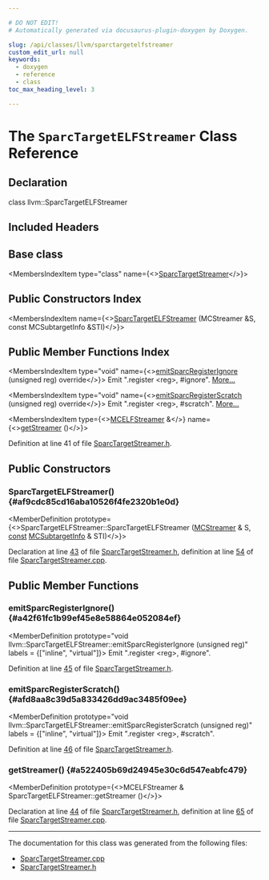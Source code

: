 ```yaml
---

# DO NOT EDIT!
# Automatically generated via docusaurus-plugin-doxygen by Doxygen.

slug: /api/classes/llvm/sparctargetelfstreamer
custom_edit_url: null
keywords:
  - doxygen
  - reference
  - class
toc_max_heading_level: 3

---
```





# The `SparcTargetELFStreamer` Class Reference

<DoxygenPage pluginConfig={pluginConfig}>



## Declaration

<CodeBlock>class llvm::SparcTargetELFStreamer</CodeBlock>

## Included Headers

<IncludesList>
<IncludesListItem
  filePath="Target/Sparc/MCTargetDesc/SparcTargetStreamer.h"
  permalink="/docs/api/files/lib/lib/target/lib/target/sparc/lib/target/sparc/mctargetdesc/sparctargetstreamer-h"
  isLocal="true" />
</IncludesList>

## Base class

<MembersIndex>

<MembersIndexItem
  type="class"
  name={<><a href="/docs/api/classes/llvm/sparctargetstreamer">SparcTargetStreamer</a></>}>
</MembersIndexItem>

</MembersIndex>

## Public Constructors Index

<MembersIndex>

<MembersIndexItem
  name={<><a href="#af9cdc85cd16aba10526f4fe2320b1e0d">SparcTargetELFStreamer</a> (MCStreamer &amp;S, const MCSubtargetInfo &amp;STI)</>}>
</MembersIndexItem>

</MembersIndex>

## Public Member Functions Index

<MembersIndex>

<MembersIndexItem
  type="void"
  name={<><a href="#a42f61fc1b99ef45e8e58864e052084ef">emitSparcRegisterIgnore</a> (unsigned reg) override</>}>
Emit &quot;.register &lt;reg&gt;, #ignore&quot;. <a href="#a42f61fc1b99ef45e8e58864e052084ef">More...</a>
</MembersIndexItem>

<MembersIndexItem
  type="void"
  name={<><a href="#afd8aa8c39d5a833426dd9ac3485f09ee">emitSparcRegisterScratch</a> (unsigned reg) override</>}>
Emit &quot;.register &lt;reg&gt;, #scratch&quot;. <a href="#afd8aa8c39d5a833426dd9ac3485f09ee">More...</a>
</MembersIndexItem>

<MembersIndexItem
  type={<><a href="/docs/api/classes/llvm/mcelfstreamer">MCELFStreamer</a> &amp;</>}
  name={<><a href="#a522405b69d24945e30c6d547eabfc479">getStreamer</a> ()</>}>
</MembersIndexItem>

</MembersIndex>


Definition at line 41 of file <a href="/docs/api/files/lib/lib/target/lib/target/sparc/lib/target/sparc/mctargetdesc/sparctargetstreamer-h">SparcTargetStreamer.h</a>.

<SectionDefinition>

## Public Constructors

### SparcTargetELFStreamer() {#af9cdc85cd16aba10526f4fe2320b1e0d}

<MemberDefinition
  prototype={<>SparcTargetELFStreamer::SparcTargetELFStreamer (<a href="/docs/api/classes/llvm/mcstreamer">MCStreamer</a> &amp; S, <a href="/docs/api/files/lib/lib/target/lib/target/aarch64/aarch64promoteconstant-cpp/#a90f8350fecae261c25be85d38b451bff">const</a> <a href="/docs/api/classes/llvm/mcsubtargetinfo">MCSubtargetInfo</a> &amp; STI)</>}>

Declaration at line <a href="/docs/api/files/lib/lib/target/lib/target/sparc/lib/target/sparc/mctargetdesc/sparctargetstreamer-h/#l00043">43</a> of file <a href="/docs/api/files/lib/lib/target/lib/target/sparc/lib/target/sparc/mctargetdesc/sparctargetstreamer-h">SparcTargetStreamer.h</a>, definition at line <a href="/docs/api/files/lib/lib/target/lib/target/sparc/lib/target/sparc/mctargetdesc/sparctargetstreamer-cpp/#l00054">54</a> of file <a href="/docs/api/files/lib/lib/target/lib/target/sparc/lib/target/sparc/mctargetdesc/sparctargetstreamer-cpp">SparcTargetStreamer.cpp</a>.
</MemberDefinition>

</SectionDefinition>

<SectionDefinition>

## Public Member Functions

### emitSparcRegisterIgnore() {#a42f61fc1b99ef45e8e58864e052084ef}

<MemberDefinition
  prototype="void llvm::SparcTargetELFStreamer::emitSparcRegisterIgnore (unsigned reg)"
  labels = {["inline", "virtual"]}>
Emit &quot;.register &lt;reg&gt;, #ignore&quot;.

Definition at line <a href="/docs/api/files/lib/lib/target/lib/target/sparc/lib/target/sparc/mctargetdesc/sparctargetstreamer-h/#l00045">45</a> of file <a href="/docs/api/files/lib/lib/target/lib/target/sparc/lib/target/sparc/mctargetdesc/sparctargetstreamer-h">SparcTargetStreamer.h</a>.
</MemberDefinition>

### emitSparcRegisterScratch() {#afd8aa8c39d5a833426dd9ac3485f09ee}

<MemberDefinition
  prototype="void llvm::SparcTargetELFStreamer::emitSparcRegisterScratch (unsigned reg)"
  labels = {["inline", "virtual"]}>
Emit &quot;.register &lt;reg&gt;, #scratch&quot;.

Definition at line <a href="/docs/api/files/lib/lib/target/lib/target/sparc/lib/target/sparc/mctargetdesc/sparctargetstreamer-h/#l00046">46</a> of file <a href="/docs/api/files/lib/lib/target/lib/target/sparc/lib/target/sparc/mctargetdesc/sparctargetstreamer-h">SparcTargetStreamer.h</a>.
</MemberDefinition>

### getStreamer() {#a522405b69d24945e30c6d547eabfc479}

<MemberDefinition
  prototype={<>MCELFStreamer &amp; SparcTargetELFStreamer::getStreamer ()</>}>

Declaration at line <a href="/docs/api/files/lib/lib/target/lib/target/sparc/lib/target/sparc/mctargetdesc/sparctargetstreamer-h/#l00044">44</a> of file <a href="/docs/api/files/lib/lib/target/lib/target/sparc/lib/target/sparc/mctargetdesc/sparctargetstreamer-h">SparcTargetStreamer.h</a>, definition at line <a href="/docs/api/files/lib/lib/target/lib/target/sparc/lib/target/sparc/mctargetdesc/sparctargetstreamer-cpp/#l00065">65</a> of file <a href="/docs/api/files/lib/lib/target/lib/target/sparc/lib/target/sparc/mctargetdesc/sparctargetstreamer-cpp">SparcTargetStreamer.cpp</a>.
</MemberDefinition>

</SectionDefinition>

<hr/>

The documentation for this class was generated from the following files:

<ul>
<li><a href="/docs/api/files/lib/lib/target/lib/target/sparc/lib/target/sparc/mctargetdesc/sparctargetstreamer-cpp">SparcTargetStreamer.cpp</a></li>
<li><a href="/docs/api/files/lib/lib/target/lib/target/sparc/lib/target/sparc/mctargetdesc/sparctargetstreamer-h">SparcTargetStreamer.h</a></li>
</ul>

</DoxygenPage>
